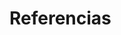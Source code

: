 # Referencias {.unnumbered}

<!-- The bibliography will be automatically generated based on the references cited in the document. -->
